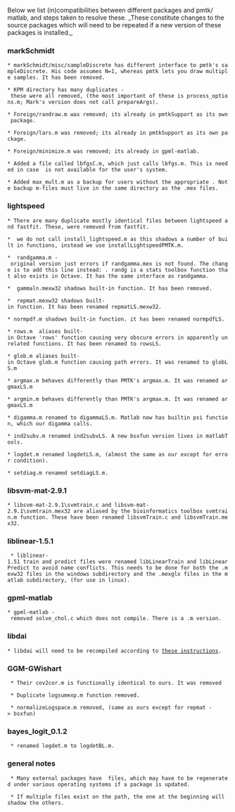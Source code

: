 Below we list (in)compatibilities between different packages and pmtk/ matlab,
and steps taken to resolve these. _These constitute changes to the source packages which will need to be repeated if a new version of these packages is installed._

=== markSchmidt ===

 * markSchmidt/misc/sampleDiscrete has different interface to pmtk's sampleDiscrete. His code assumes N=1, whereas pmtk lets you draw multiple samples. It has been removed.

 * KPM directory has many duplicates - these were all removed, (the most important of these is process_options.m; Mark's version does not call prepareArgs). 

 * Foreign/randraw.m was removed; its already in pmtkSupport as its own package. 

 * Foreign/lars.m was removed; its already in pmtkSupport as its own package. 

 * Foreign/minimize.m was removed; its already in gpml-matlab.

 * Added a file called lbfgsC.m, which just calls lbfgs.m. This is needed in case {{{lbfgsC.mex*}}} is not available for the user's system. 

 * Added max_mult.m as a backup for users without the appropriate {{{max_mult.mex*}}}. Note backup m-files must live in the same directory as the .mex files.

=== lightspeed ===

 * There are many duplicate mostly identical files between lightspeed and fastfit. These, were removed from fastfit.

 *  we do not call install_lightspeed.m as this shadows a number of built in functions, instead we use installLightspeedPMTK.m.

 *  randgamma.m - original version just errors if randgamma.mex is not found. The change is to add this line instead: {{{x = randg(a);}}}. randg is a stats toolbox function that also exists in Octave. It has the same interface as randgamma. 

 *  gammaln.mexw32 shadows built-in function. It has been removed.

 *  repmat.mexw32 shadows built-in function. It has been renamed repmatLS.mexw32.

 * normpdf.m shadows built-in function. it has been renamed normpdfLS.

 * rows.m  aliases built-in Octave 'rows' function causing very obscure errors in apparently unrelated functions. It has been renamed to rowsLS.

 * glob.m aliases built-in Octave glob.m function causing path errors. It was renamed to globLS.m

 * argmax.m behaves differently than PMTK's argmax.m. It was renamed argmaxLS.m

 * argmin.m behaves differently than PMTK's argmax.m. It was renamed argmaxLS.m

 * digamma.m renamed to digammaLS.m. Matlab now has builtin psi function, which our digamma calls. 

 * ind2subv.m renamed ind2subvLS. A new bsxfun version lives in matlabTools.

 * logdet.m renamed logdetLS.m, (almost the same as our except for error condition).

 * setdiag.m renamed setdiagLS.m.
 
=== libsvm-mat-2.9.1 ===

 * libsvm-mat-2.9.1\svmtrain.c and libsvm-mat-2.9.1\svmtrain.mex32 are aliased by the bioinformatics toolbox svmtrain.m function. These have been renamed libsvmTrain.c and libsvmTrain.mex32. 

=== liblinear-1.5.1 ===

  * liblinear-1.51 train and predict files were renamed libLinearTrain and libLinearPredict to avoid name conflicts. This needs to be done for both the .mexw32 files in the windows subdirectory and the .mexglx files in the matlab subdirectory, (for use in linux). 

=== gpml-matlab ===

 * gpml-matlab - removed solve_chol.c which does not compile. There is a .m version.

=== libdai ===

 * libdai will need to be recompiled according to [http://code.google.com/p/pmtk3/wiki/compilingLibdai these instructions]. 

=== GGM-GWishart ===

  * Their cov2cor.m is functionally identical to ours. It was removed 
  
  * Duplicate logsumexp.m function removed. 

  * normalizeLogspace.m removed, (same as ours except for repmat -> bsxfun)

=== bayes_logit_0.1.2 ===

  * renamed logdet.m to logdetBL.m.

=== general notes ===

  * Many external packages have {{{.mex*}}} files, which may have to be regenerated under various operating systems if a package is updated. 

  * If multiple files exist on the path, the one at the beginning will shadow the others.


  